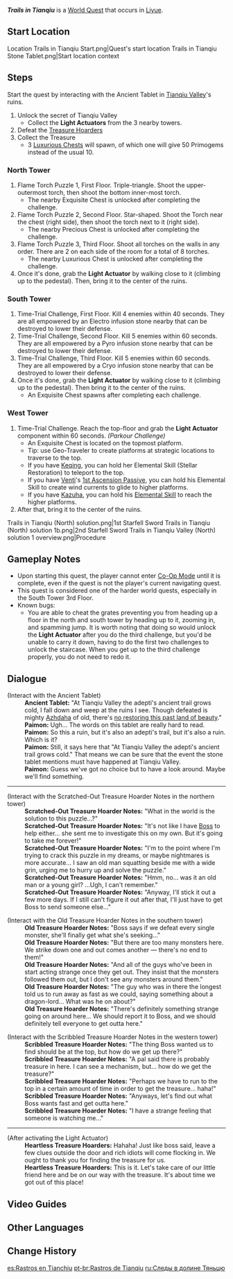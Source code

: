 {{Quest Infobox
|id            = 71011
|type          = World
|region        = Liyue
|area          = Minlin
|subarea       = Tianqiu Valley
|image         = Trails in Tianqiu Stone Tablet.png
|summary       = 
|startLocation = [[Tianqiu Valley]], [[Liyue]]
|exp           = 
|mora          = 
|primogems     = 
|rep           = Liyue
|repAmt        = 20
|repOrder      = 170
|other         = *Luxurious [[Chest]] × 3
|characters    = Paimon; Traveler
}}
'''''Trails in Tianqiu''''' is a [[World Quest]] that occurs in [[Liyue]].

==Start Location==
<gallery>
Location Trails in Tianqiu Start.png|Quest's start location
Trails in Tianqiu Stone Tablet.png|Start location context
</gallery>

==Steps==
Start the quest by interacting with the Ancient Tablet in [[Tianqiu Valley]]'s ruins.
#Unlock the secret of Tianqiu Valley
#*Collect the '''Light Actuators''' from the 3 nearby towers.
#Defeat the [[Treasure Hoarders]]
#Collect the Treasure
#*3 [[Chests|Luxurious Chests]] will spawn, of which one will give 50 Primogems instead of the usual 10.

===North Tower===
#Flame Torch Puzzle 1, First Floor. Triple-triangle. Shoot the upper-outermost torch, then shoot the bottom inner-most torch.
#*The nearby Exquisite Chest is unlocked after completing the challenge.
#Flame Torch Puzzle 2, Second Floor. Star-shaped. Shoot the Torch near the chest (right side), then shoot the torch next to it (right side).
#*The nearby Precious Chest is unlocked after completing the challenge.
#Flame Torch Puzzle 3, Third Floor. Shoot all torches on the walls in any order. There are 2 on each side of the room for a total of 8 torches.
#*The nearby Luxurious Chest is unlocked after completing the challenge.
#Once it's done, grab the '''Light Actuator''' by walking close to it (climbing up to the pedestal). Then, bring it to the center of the ruins.

===South Tower===
#Time-Trial Challenge, First Floor. Kill 4 enemies within 40 seconds. They are all empowered by an Electro infusion stone nearby that can be destroyed to lower their defense.{{Enemy List|Rock Shield Hilichurl Guard*3;Electro Hilichurl Shooter}}
#Time-Trial Challenge, Second Floor. Kill 5 enemies within 60 seconds. They are all empowered by a Pyro infusion stone nearby that can be destroyed to lower their defense.{{Enemy List|Large Pyro Slime*2;Pyro Hilichurl Shooter;Pyro Hilichurl Grenadier;Hilichurl Berserker}}
#Time-Trial Challenge, Third Floor. Kill 5 enemies within 60 seconds. They are all empowered by a Cryo infusion stone nearby that can be destroyed to lower their defense.{{Enemy List|Hydro Abyss Mage;Large Cryo Slime;Large Hydro Slime;Cryo Hilichurl Shooter*2}}
#Once it's done, grab the '''Light Actuator''' by walking close to it (climbing up to the pedestal). Then bring it to the center of the ruins.
#*An Exquisite Chest spawns after completing each challenge.

===West Tower===
#Time-Trial Challenge. Reach the top-floor and grab the '''Light Actuator''' component within 60 seconds. ''(Parkour Challenge)''
#*An Exquisite Chest is located on the topmost platform.
#*Tip: use Geo-Traveler to create platforms at strategic locations to traverse to the top.
#*If you have [[Keqing]], you can hold her Elemental Skill (Stellar Restoration) to teleport to the top.
#*If you have [[Venti]]'s [[Embrace of Winds|1st Ascension Passive]], you can hold his Elemental Skill to create wind currents to glide to higher platforms.
#*If you have [[Kaedehara Kazuha|Kazuha]], you can hold his [[Chihayaburu|Elemental Skill]] to reach the higher platforms.
#After that, bring it to the center of the ruins.

<gallery>
Trails in Tianqiu (North) solution.png|1st Starfell Sword
Trails in Tianqiu (North) solution 1b.png|2nd Starfell Sword
Trails in Tianqiu Valley (North) solution 1 overview.png|Procedure
</gallery>

==Gameplay Notes==
*Upon starting this quest, the player cannot enter [[Co-Op Mode]] until it is complete, even if the quest is not the player's current navigating quest.
*This quest is considered one of the harder world quests, especially in the South Tower 3rd Floor.
*Known bugs:
** You are able to cheat the grates preventing you from heading up a floor in the north and south tower by heading up to it, zooming in, and spamming jump. It is worth noting that doing so would unlock the '''Light Actuator''' after you do the third challenge, but you'd be unable to carry it down, having to do the first two challenges to unlock the staircase. When you get up to the third challenge properly, you do not need to redo it.

==Dialogue==
{{Quest Description|There is a strange tablet in Tianqiu Valley that seems to relate some of the valley's history...}}
{{Dialogue start}}
;(Interact with the Ancient Tablet)
:'''Ancient Tablet:''' "At Tianqiu Valley the adepti's ancient trail grows cold, I fall down and weep at the ruins I see. Though defeated is mighty [[Azhdaha]] of old, there's [[No Restoring This Past Land of Beauty|no restoring this past land of beauty]]."
:'''Paimon:''' Ugh... The words on this tablet are really hard to read.
:'''Paimon:''' So this a ruin, but it's also an adepti's trail, but it's also a ruin. Which is it?
:'''Paimon:''' Still, it says here that "At Tianqiu Valley the adepti's ancient trail grows cold." That means we can be sure that the event the stone tablet mentions must have happened at Tianqiu Valley.
:'''Paimon:''' Guess we've got no choice but to have a look around. Maybe we'll find something.
----
;(Interact with the Scratched-Out Treasure Hoarder Notes in the northern tower)
:'''Scratched-Out Treasure Hoarder Notes:''' "What in the world is the solution to this puzzle...?"
:'''Scratched-Out Treasure Hoarder Notes:''' "It's not like I have [[Yan'er|Boss]] to help either... she sent me to investigate this on my own. But it's going to take me forever!"
:'''Scratched-Out Treasure Hoarder Notes:''' "I'm to the point where I'm trying to crack this puzzle in my dreams, or maybe nightmares is more accurate... I saw an old man squatting beside me with a wide grin, urging me to hurry up and solve the puzzle."
:'''Scratched-Out Treasure Hoarder Notes:''' "Hmm, no... was it an old man or a young girl? ...Ugh, I can't remember."
:'''Scratched-Out Treasure Hoarder Notes:''' "Anyway, I'll stick it out a few more days. If I still can't figure it out after that, I'll just have to get Boss to send someone else..."

;(Interact with the Old Treasure Hoarder Notes in the southern tower)
:'''Old Treasure Hoarder Notes:''' "Boss says if we defeat every single monster, she'll finally get what she's seeking..."
:'''Old Treasure Hoarder Notes:''' "But there are too many monsters here. We strike down one and out comes another &mdash; there's no end to them!"
:'''Old Treasure Hoarder Notes:''' "And all of the guys who've been in start acting strange once they get out. They insist that the monsters followed them out, but I don't see any monsters around them."
:'''Old Treasure Hoarder Notes:''' "The guy who was in there the longest told us to run away as fast as we could, saying something about a dragon-lord... What was he on about?"
:'''Old Treasure Hoarder Notes:''' "There's definitely something strange going on around here... We should report it to Boss, and we should definitely tell everyone to get outta here."

;(Interact with the Scribbled Treasure Hoarder Notes in the western tower)
:'''Scribbled Treasure Hoarder Notes:''' "The thing Boss wanted us to find should be at the top, but how do we get up there?"
:'''Scribbled Treasure Hoarder Notes:''' "A pal said there is probably treasure in here. I can see a mechanism, but... how do we get the treasure?"
:'''Scribbled Treasure Hoarder Notes:''' "Perhaps we have to run to the top in a certain amount of time in order to get the treasure... haha!"
:'''Scribbled Treasure Hoarder Notes:''' "Anyways, let's find out what Boss wants fast and get outta here."
:'''Scribbled Treasure Hoarder Notes:''' "I have a strange feeling that someone is watching me..."
----
;(After activating the Light Actuator)
:'''Heartless Treasure Hoarders:''' Hahaha! Just like boss said, leave a few clues outside the door and rich idiots will come flocking in. We ought to thank you for finding the treasure for us.
:'''Heartless Treasure Hoarders:''' This is it. Let's take care of our little friend here and be on our way with the treasure. It's about time we got out of this place!
{{Dialogue end}}

==Video Guides==
{{EVT
|video1   = qE0fP_ySKxE
|caption1 = Trails in Tianqiu (Complete Guide)
}}

==Other Languages==
{{Other Languages
|en      = Trails in Tianqiu
|zhs     = 循仙踪兮天遒
|zhs_rm  = Xún Xiān Zōng Xī Tiānqiú
|zht     = 循仙蹤兮天遒
|zht_rm  = Xún Xiān Zōng Xī Tiānqiú
|zh_tl   = Following the Adepti Trails in Tianqiu
|ja      = 仙跡を辿って天穹に戻り
|ja_rm   = Senseki wo Todotte Tenkyuu ni Modori{{Assumed}}
|ja_tl   = Following the Adepti Trails and Return to Tianqiu
|ko      = 선인의 흔적을 따라 천주로 가다
|ko_rm   = Seonin-ui Heunjeogeul Ttara Cheonjuro Gada
|ko_tl   = Follow the Traces of the Adepti to Tianqiu
|es      = Rastros en Tianchiu
|es_tl   = Trails at Tianqiu
|fr      = Voyage à Tianqiu
|fr_tl   = Trip to Tianqiu
|ru      = Следы в долине Тяньцю
|ru_tl   = Trails in Tianqiu Valley
|th      = เส้นทางของเซียนในหุบเขา Tianqiu Valley
|th_rm   = 
|th_tl   = 
|vi      = Lần theo dấu tiên chạm chân trời
|vi_tl   = 
|de      = Der Pfad im Tianqiu-Tal
|de_tl   = The Trail in Tianqiu Valley
|id      = Perjalanan di Tianqiu
|id_tl   = Trip in Tianqiu
|pt      = Rastros de Tianqiu
|pt_tl   = Trails of Tianqiu
|tr      = Tianqiu'daki İzler
|tr_tl   = 
|it      = Tracce a Tianqiu
|it_tl   = 
}}

==Change History==
{{Change History|1.0}}

[[es:Rastros en Tianchiu]]
[[pt-br:Rastros de Tianqiu]]
[[ru:Следы в долине Тяньцю]]